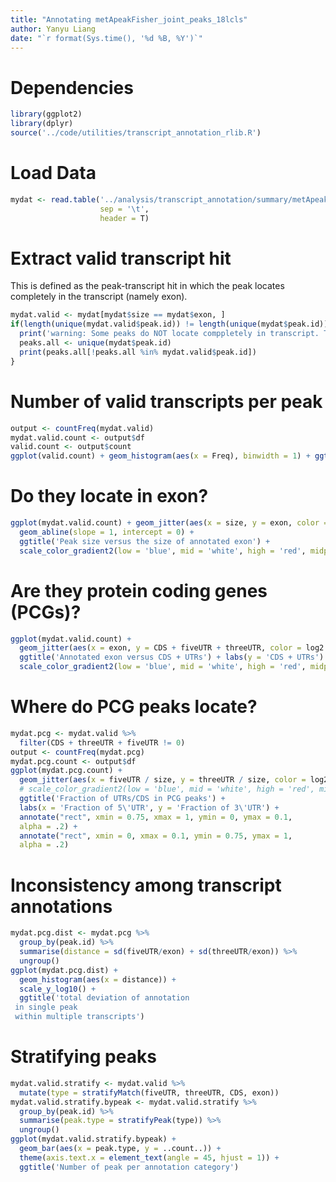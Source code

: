 ```yaml
---
title: "Annotating metApeakFisher_joint_peaks_18lcls"
author: Yanyu Liang
date: "`r format(Sys.time(), '%d %B, %Y')`"
---
```


# Dependencies

```r
library(ggplot2)
library(dplyr)
source('../code/utilities/transcript_annotation_rlib.R')
```

# Load Data

```r
mydat <- read.table('../analysis/transcript_annotation/summary/metApeakFisher_joint_peaks_18lcls.tab.gz',
                    sep = '\t',
                    header = T)
```

# Extract valid transcript hit

This is defined as the peak-transcript hit in which the peak locates completely in the transcript (namely exon).

```r
mydat.valid <- mydat[mydat$size == mydat$exon, ]
if(length(unique(mydat.valid$peak.id)) != length(unique(mydat$peak.id)))  {  # To check if all peak locate in at least one transcript
  print('warning: Some peaks do NOT locate comppletely in transcript. They are: ')
  peaks.all <- unique(mydat$peak.id)
  print(peaks.all[!peaks.all %in% mydat.valid$peak.id])
}
```

# Number of valid transcripts per peak

```r
output <- countFreq(mydat.valid)
mydat.valid.count <- output$df
valid.count <- output$count
ggplot(valid.count) + geom_histogram(aes(x = Freq), binwidth = 1) + ggtitle('# of valid transcript per peak') + scale_y_log10()
```

# Do they locate in exon?

```r
ggplot(mydat.valid.count) + geom_jitter(aes(x = size, y = exon, color = log2.freq), width = 200) +
  geom_abline(slope = 1, intercept = 0) +
  ggtitle('Peak size versus the size of annotated exon') +
  scale_color_gradient2(low = 'blue', mid = 'white', high = 'red', midpoint = 2)
```

# Are they protein coding genes (PCGs)?

```r
ggplot(mydat.valid.count) +
  geom_jitter(aes(x = exon, y = CDS + fiveUTR + threeUTR, color = log2.freq), width = 200) + geom_abline(slope = 1, intercept = 0) +
  ggtitle('Annotated exon versus CDS + UTRs') + labs(y = 'CDS + UTRs') +
  scale_color_gradient2(low = 'blue', mid = 'white', high = 'red', midpoint = 2)
```

# Where do PCG peaks locate?

```r
mydat.pcg <- mydat.valid %>%
  filter(CDS + threeUTR + fiveUTR != 0)
output <- countFreq(mydat.pcg)
mydat.pcg.count <- output$df
ggplot(mydat.pcg.count) +
  geom_jitter(aes(x = fiveUTR / size, y = threeUTR / size, color = log2.freq)) +
  # scale_color_gradient2(low = 'blue', mid = 'white', high = 'red', midpoint = 0.75,  limits=c(0, 1)) +
  ggtitle('Fraction of UTRs/CDS in PCG peaks') +
  labs(x = 'Fraction of 5\'UTR', y = 'Fraction of 3\'UTR') +
  annotate("rect", xmin = 0.75, xmax = 1, ymin = 0, ymax = 0.1,
  alpha = .2) +
  annotate("rect", xmin = 0, xmax = 0.1, ymin = 0.75, ymax = 1,
  alpha = .2)
```

# Inconsistency among transcript annotations

```r
mydat.pcg.dist <- mydat.pcg %>%
  group_by(peak.id) %>%
  summarise(distance = sd(fiveUTR/exon) + sd(threeUTR/exon)) %>%
  ungroup()
ggplot(mydat.pcg.dist) +
  geom_histogram(aes(x = distance)) +
  scale_y_log10() +
  ggtitle('total deviation of annotation 
 in single peak 
 within multiple transcripts')
```

# Stratifying peaks

```r
mydat.valid.stratify <- mydat.valid %>%
  mutate(type = stratifyMatch(fiveUTR, threeUTR, CDS, exon))
mydat.valid.stratify.bypeak <- mydat.valid.stratify %>%
  group_by(peak.id) %>%
  summarise(peak.type = stratifyPeak(type)) %>%
  ungroup()
ggplot(mydat.valid.stratify.bypeak) +
  geom_bar(aes(x = peak.type, y = ..count..)) +
  theme(axis.text.x = element_text(angle = 45, hjust = 1)) +
  ggtitle('Number of peak per annotation category')
```
